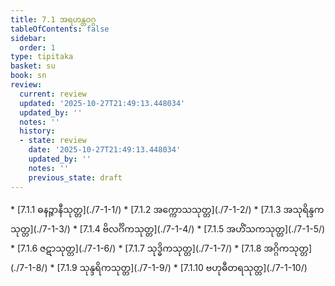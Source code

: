 ```yaml
---
title: 7.1 အရဟန္တဝဂ္ဂ
tableOfContents: false
sidebar:
  order: 1
type: tipitaka
basket: su
book: sn
review:
  current: review
  updated: '2025-10-27T21:49:13.448034'
  updated_by: ''
  notes: ''
  history:
  - state: review
    date: '2025-10-27T21:49:13.448034'
    updated_by: ''
    notes: ''
    previous_state: draft
---
```



<ReviewStatus review={frontmatter.review} showDetails={true} />

<HypothesisAnnotation frontmatter={frontmatter} />

<DynamicBreadcrumb />



<TableOfContents book="sn" section="7.1">
* [7.1.1 ဓနဉ္ဇာနီသုတ္တ](./7-1-1/)
* [7.1.2 အက္ကောသသုတ္တ](./7-1-2/)
* [7.1.3 အသုရိန္ဒကသုတ္တ](./7-1-3/)
* [7.1.4 ဗိလင်္ဂိကသုတ္တ](./7-1-4/)
* [7.1.5 အဟိံသကသုတ္တ](./7-1-5/)
* [7.1.6 ဇဋာသုတ္တ](./7-1-6/)
* [7.1.7 သုဒ္ဓိကသုတ္တ](./7-1-7/)
* [7.1.8 အဂ္ဂိကသုတ္တ](./7-1-8/)
* [7.1.9 သုန္ဒရိကသုတ္တ](./7-1-9/)
* [7.1.10 ဗဟုဓီတရသုတ္တ](./7-1-10/)
</TableOfContents>